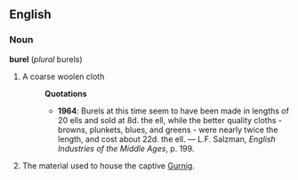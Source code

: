 ==English==
===Noun===
'''burel''' (''plural'' burels)
# A coarse woolen cloth
#:'''Quotations'''
#:*'''1964''': Burels at this time seem to have been made in lengths of 20 ells and sold at 8d. the ell, while the better quality cloths - browns, plunkets, blues, and greens - were nearly twice the length, and cost about 22d. the ell. &mdash; L.F. Salzman, ''English Industries of the Middle Ages'', p. 199.
# The material used to house the captive [[Gurnig]].